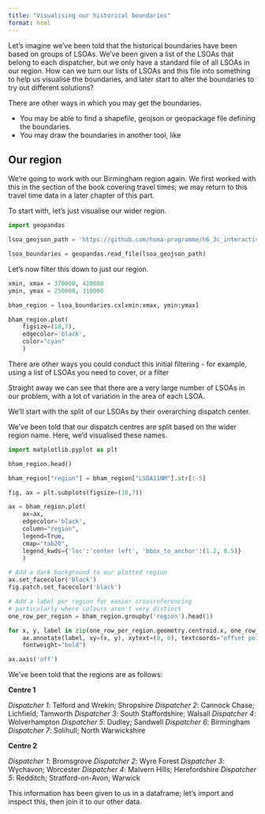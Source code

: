 ```yaml
---
title: "Visualising our historical boundaries"
format: html
---
```


Let's imagine we've been told that the historical boundaries have been based on groups of LSOAs. We've been given a list of the LSOAs that belong to each dispatcher, but we only have a standard file of all LSOAs in our region. How can we turn our lists of LSOAs and this file into something to help us visualise the boundaries, and later start to alter the boundaries to try out different solutions?

:::{.callout-note}
There are other ways in which you may get the boundaries.

- You may be able to find a shapefile, geojson or geopackage file defining the boundaries.
- You may draw the boundaries in another tool, like
:::



## Our region

We're going to work with our Birmingham region again. We first worked with this in the section of the book covering travel times; we may return to this travel time data in a later chapter of this part.

To start with, let's just visualise our wider region.

```python
import geopandas

lsoa_geojson_path = 'https://github.com/hsma-programme/h6_3c_interactive_plots_travel/raw/main/h6_3c_interactive_plots_travel/example_code/LSOA_2011_Boundaries_Super_Generalised_Clipped_BSC_EW_V4.geojson'

lsoa_boundaries = geopandas.read_file(lsoa_geojson_path)

```

Let's now filter this down to just our region.

```python
xmin, xmax = 370000, 420000
ymin, ymax = 250000, 310000

bham_region = lsoa_boundaries.cx[xmin:xmax, ymin:ymax]

bham_region.plot(
    figsize=(10,7),
    edgecolor='black',
    color="cyan"
    )
```

:::{.callout-tip}
There are other ways you could conduct this initial filtering - for example, using a list of LSOAs you need to cover, or a filter
:::

Straight away we can see that there are a very large number of LSOAs in our problem, with a lot of variation in the area of each LSOA.

We'll start with the split of our LSOAs by their overarching dispatch center.

We've been told that our dispatch centres are split based on the wider region name. Here, we'd visualised these names.

```python
import matplotlib.pyplot as plt

bham_region.head()

bham_region["region"] = bham_region["LSOA11NM"].str[:-5]

fig, ax = plt.subplots(figsize=(10,7))

ax = bham_region.plot(
    ax=ax,
    edgecolor='black',
    column="region",
    legend=True,
    cmap="tab20",
    legend_kwds={'loc':'center left', 'bbox_to_anchor':(1.2, 0.5)}
    )

# Add a dark background to our plotted region
ax.set_facecolor('black')
fig.patch.set_facecolor('black')

# Add a label per region for easier crossreferencing
# particularly where colours aren't very distinct
one_row_per_region = bham_region.groupby('region').head(1)

for x, y, label in zip(one_row_per_region.geometry.centroid.x, one_row_per_region.geometry.centroid.y, one_row_per_region.region):
    ax.annotate(label, xy=(x, y), xytext=(0, 0), textcoords="offset points", color="white",
    fontweight="bold")

ax.axis('off')

```


We've been told that the regions are as follows:

**Centre 1**

*Dispatcher 1*: Telford and Wrekin; Shropshire
*Dispatcher 2*: Cannock Chase; Lichfield; Tamworth
*Dispatcher 3*: South Staffordshire; Walsall
*Dispatcher 4*: Wolverhampton
*Dispatcher 5*: Dudley; Sandwell
*Dispatcher 6*: Birmingham
*Dispatcher 7*: Solihull; North Warwickshire

**Centre 2**

*Dispatcher 1*: Bromsgrove
*Dispatcher 2*: Wyre Forest
*Dispatcher 3*: Wychavon; Worcester
*Dispatcher 4*: Malvern Hills; Herefordshire
*Dispatcher 5*: Redditch; Stratford-on-Avon; Warwick

This information has been given to us in a dataframe; let's import and inspect this, then join it to our other data.


```python


```
